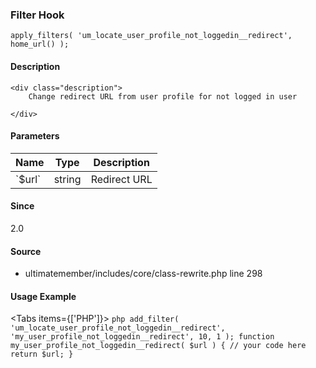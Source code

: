 
### Filter Hook    
    
```
apply_filters( 'um_locate_user_profile_not_loggedin__redirect', home_url() );
```

#### Description
    <div class="description">
        Change redirect URL from user profile for not logged in user
 
    </div>

#### Parameters
            
<table className="table-auto mt-2 border dark:border-gray-500 p-5 text-sm text-left">
<thead>
<tr>
<th  className="px-3">Name</th>
<th  className="px-3">Type</th>
<th  className="px-3">Description</th>
</tr>
</thead>
<tbody>
               <tr >
               <td className="px-3 py-2">`$url`</td>
               <td className="px-3 py-2">string</td>
               <td className="px-3 py-2 text-sm">Redirect URL</td>
               </tr>
</tbody>
</table>

#### Since
<div class="description">
2.0
</div>

#### Source
  - <Link href="/developer/files/includes-core-class-rewrite#source-view.298">ultimatemember/includes/core/class-rewrite.php</Link> <Link href="/developer/files/includes-core-class-rewrite#source-view.298">line 298</Link>



#### Usage Example

<Tabs items={['PHP']}>
    <Tab>
    ```php
    add_filter( 'um_locate_user_profile_not_loggedin__redirect', 'my_user_profile_not_loggedin__redirect', 10, 1 );
 function my_user_profile_not_loggedin__redirect( $url ) {
     // your code here
     return $url;
 }
    ```
    </Tab>
</Tabs>